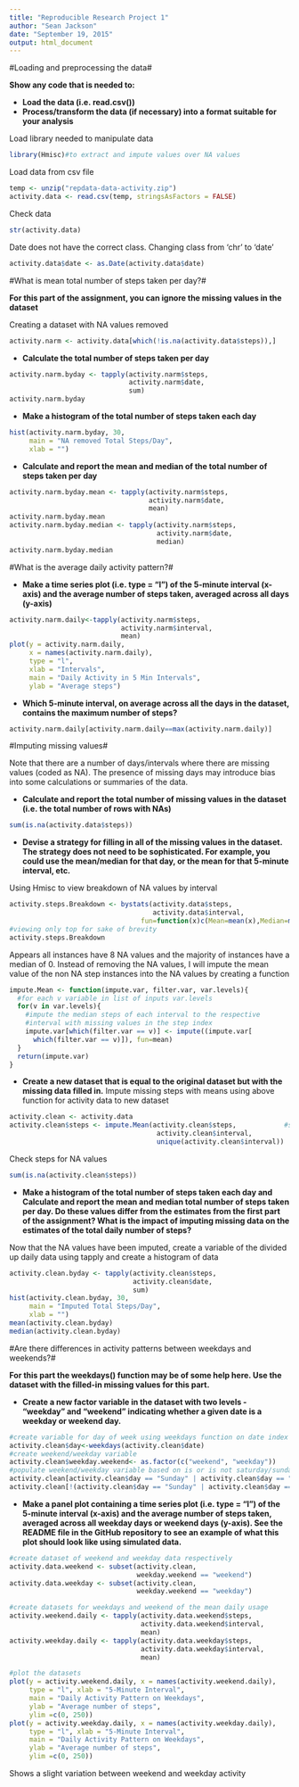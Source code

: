 ```yaml
---
title: "Reproducible Research Project 1"
author: "Sean Jackson"
date: "September 19, 2015"
output: html_document
---
```


#Loading and preprocessing the data#

**Show any code that is needed to:**

- **Load the data (i.e. read.csv())**
- **Process/transform the data (if necessary) into a format suitable for your analysis**


Load library needed to manipulate data

```r
library(Hmisc)#to extract and impute values over NA values
```

Load data from csv file
```r
temp <- unzip("repdata-data-activity.zip")
activity.data <- read.csv(temp, stringsAsFactors = FALSE)
```

Check data
```r
str(activity.data)
```

Date does not have the correct class. Changing class from 'chr' to 'date'
```r
activity.data$date <- as.Date(activity.data$date)
```




#What is mean total number of steps taken per day?#

**For this part of the assignment, you can ignore the missing values in the dataset**

Creating a dataset with NA values removed
```r
activity.narm <- activity.data[which(!is.na(activity.data$steps)),]
```

- **Calculate the total number of steps taken per day**
```r
activity.narm.byday <- tapply(activity.narm$steps, 
                              activity.narm$date, 
                              sum)
activity.narm.byday
```

- **Make a histogram of the total number of steps taken each day**
```r
hist(activity.narm.byday, 30, 
     main = "NA removed Total Steps/Day", 
     xlab = "")
```


- **Calculate and report the mean and median of the total number of steps taken per day**
```r
activity.narm.byday.mean <- tapply(activity.narm$steps, 
                                   activity.narm$date, 
                                   mean)
activity.narm.byday.mean
activity.narm.byday.median <- tapply(activity.narm$steps, 
                                     activity.narm$date, 
                                     median)
activity.narm.byday.median
```




#What is the average daily activity pattern?#

- **Make a time series plot (i.e. type = "l") of the 5-minute interval (x-axis) and the average number of steps taken, averaged across all days (y-axis)**
```r
activity.narm.daily<-tapply(activity.narm$steps, 
                            activity.narm$interval, 
                            mean)
plot(y = activity.narm.daily, 
     x = names(activity.narm.daily), 
     type = "l", 
     xlab = "Intervals", 
     main = "Daily Activity in 5 Min Intervals", 
     ylab = "Average steps")
```

- **Which 5-minute interval, on average across all the days in the dataset, contains the maximum number of steps?**
```r
activity.narm.daily[activity.narm.daily==max(activity.narm.daily)]
```




#Imputing missing values#

Note that there are a number of days/intervals where there are missing values (coded as NA). The presence of missing days may introduce bias into some calculations or summaries of the data.

- **Calculate and report the total number of missing values in the dataset (i.e. the total number of rows with NAs)**
```r
sum(is.na(activity.data$steps))
```

- **Devise a strategy for filling in all of the missing values in the dataset. The strategy does not need to be sophisticated. For example, you could use the mean/median for that day, or the mean for that 5-minute interval, etc.**

Using Hmisc to view breakdown of NA values by interval
```r
activity.steps.Breakdown <- bystats(activity.data$steps, 
                                    activity.data$interval,
                                 fun=function(x)c(Mean=mean(x),Median=median(x)))
#viewing only top for sake of brevity
activity.steps.Breakdown
```

Appears all instances have 8 NA values and the majority of instances have a median of 0. Instead of removing the NA values, I will impute the mean value of the non NA step instances into the NA values by creating a function
```r
impute.Mean <- function(impute.var, filter.var, var.levels){
  #for each v variable in list of inputs var.levels
  for(v in var.levels){ 
    #impute the median steps of each interval to the respective 
    #interval with missing values in the step index
    impute.var[which(filter.var == v)] <- impute((impute.var[ 
      which(filter.var == v)]), fun=mean)
  }
  return(impute.var)
}
```

- **Create a new dataset that is equal to the original dataset but with the missing data filled in.**
Impute missing steps with means using above function for activity data to new dataset
```r
activity.clean <- activity.data
activity.clean$steps <- impute.Mean(activity.clean$steps,            #steps
                                     activity.clean$interval,          #intervals
                                     unique(activity.clean$interval))  #unique interval values
```

Check steps for NA values
```r
sum(is.na(activity.clean$steps))
```

- **Make a histogram of the total number of steps taken each day and Calculate and report the mean and median total number of steps taken per day. Do these values differ from the estimates from the first part of the assignment? What is the impact of imputing missing data on the estimates of the total daily number of steps?**

Now that the NA values have been imputed, create a variable of the divided up daily data using tapply and create a histogram of data
```r
activity.clean.byday <- tapply(activity.clean$steps, 
                               activity.clean$date, 
                               sum)
hist(activity.clean.byday, 30,
     main = "Imputed Total Steps/Day",
     xlab = "")
mean(activity.clean.byday)
median(activity.clean.byday)
```



#Are there differences in activity patterns between weekdays and weekends?#

**For this part the weekdays() function may be of some help here. Use the dataset with the filled-in missing values for this part.**

- **Create a new factor variable in the dataset with two levels - "weekday" and "weekend" indicating whether a given date is a weekday or weekend day.**
```r
#create variable for day of week using weekdays function on date index
activity.clean$day<-weekdays(activity.clean$date)
#create weekend/weekday variable 
activity.clean$weekday.weekend<- as.factor(c("weekend", "weekday"))
#populate weekend/weekday variable based on is or is not saturday/sunday
activity.clean[activity.clean$day == "Sunday" | activity.clean$day == "Saturday" ,5]<- factor("weekend")
activity.clean[!(activity.clean$day == "Sunday" | activity.clean$day == "Saturday"),5 ]<- factor("weekday")
```

- **Make a panel plot containing a time series plot (i.e. type = "l") of the 5-minute interval (x-axis) and the average number of steps taken, averaged across all weekday days or weekend days (y-axis). See the README file in the GitHub repository to see an example of what this plot should look like using simulated data.**

```r
#create dataset of weekend and weekday data respectively
activity.data.weekend <- subset(activity.clean, 
                                weekday.weekend == "weekend")
activity.data.weekday <- subset(activity.clean, 
                                weekday.weekend == "weekday")

#create datasets for weekdays and weekend of the mean daily usage 
activity.weekend.daily <- tapply(activity.data.weekend$steps, 
                                 activity.data.weekend$interval, 
                                 mean)
activity.weekday.daily <- tapply(activity.data.weekday$steps, 
                                 activity.data.weekday$interval, 
                                 mean)

#plot the datasets
plot(y = activity.weekend.daily, x = names(activity.weekend.daily), 
     type = "l", xlab = "5-Minute Interval", 
     main = "Daily Activity Pattern on Weekdays", 
     ylab = "Average number of steps", 
     ylim =c(0, 250))
plot(y = activity.weekday.daily, x = names(activity.weekday.daily), 
     type = "l", xlab = "5-Minute Interval", 
     main = "Daily Activity Pattern on Weekdays", 
     ylab = "Average number of steps", 
     ylim =c(0, 250))
```

Shows a slight variation between weekend and weekday activity